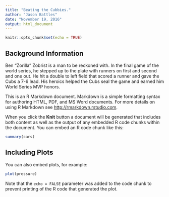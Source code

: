 ```yaml
---
title: "Beating the Cubbies."
author: "Jason Battles"
date: "November 19, 2016"
output: html_document
---
```


```r
knitr::opts_chunk$set(echo = TRUE)
```

## Background Information

Ben "Zorilla" Zobrist is a man to be reckoned with.  In the final game of the world series, he stepped up to the plate with runners on first and second and one out. He hit a double to left field that scored a runner and gave the Cubs a 7-6 lead. His heroics helped the Cubs seal the game and earned him World Series MVP honors.




This is an R Markdown document. Markdown is a simple formatting syntax for authoring HTML, PDF, and MS Word documents. For more details on using R Markdown see <http://rmarkdown.rstudio.com>.

When you click the **Knit** button a document will be generated that includes both content as well as the output of any embedded R code chunks within the document. You can embed an R code chunk like this:

```r
summary(cars)
```

## Including Plots

You can also embed plots, for example:

```r
plot(pressure)
```

Note that the `echo = FALSE` parameter was added to the code chunk to prevent printing of the R code that generated the plot.
